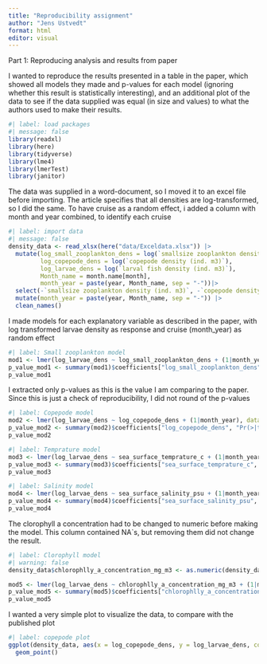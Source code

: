 ```yaml
---
title: "Reproducibility assignment"
author: "Jens Ustvedt"
format: html
editor: visual
---
```

Part 1: Reproducing analysis and results from paper

I wanted to reproduce the results presented in a table in the paper, which showed all models they made and p-values for each model (ignoring whether this result is statistically interesting), and an additional plot of the data to see if the data supplied was equal (in size and values) to what the authors used to make their results. 
```r
#| label: load packages
#| message: false
library(readxl)
library(here)
library(tidyverse)
library(lme4)
library(lmerTest)
library(janitor)
```

The data was supplied in a word-document, so I moved it to an excel file before importing. The article specifies that all densities are log-transformed, so I did the same. To have cruise as a random effect, i added a column with month and year combined, to identify each cruise
```r
#| label: import data
#| message: false
density_data <- read_xlsx(here("data/Exceldata.xlsx")) |> 
  mutate(log_small_zooplankton_dens = log(`smallsize zooplankton density (ind. m3)`), 
         log_copepode_dens = log(`copepode density (ind. m3)`),
         log_larvae_dens = log(`larval fish density (ind. m3)`),
         Month_name = month.name[month],
         month_year = paste(year, Month_name, sep = "-"))|> 
  select(-`smallsize zooplankton density (ind. m3)`, -`copepode density (ind. m3)`, -`larval fish density (ind. m3)`) |> 
  mutate(month_year = paste(year, Month_name, sep = "-")) |> 
  clean_names()
```


I made models for each explanatory variable as described in the paper, with log transformed larvae density as response and cruise (month_year) as random effect
```r
#| label: Small zooplankton model
mod1 <- lmer(log_larvae_dens ~ log_small_zooplankton_dens + (1|month_year), data = density_data)
p_value_mod1 <- summary(mod1)$coefficients["log_small_zooplankton_dens", "Pr(>|t|)"]
p_value_mod1
```
I extracted only p-values as this is the value I am comparing to the paper. Since this is just a check of reproducibility, I did not round of the p-values

```r
#| label: Copepode model
mod2 <- lmer(log_larvae_dens ~ log_copepode_dens + (1|month_year), data = density_data)
p_value_mod2 <- summary(mod2)$coefficients["log_copepode_dens", "Pr(>|t|)"]
p_value_mod2
```

```r
#| label: Temprature model
mod3 <- lmer(log_larvae_dens ~ sea_surface_temprature_c + (1|month_year), data = density_data)
p_value_mod3 <- summary(mod3)$coefficients["sea_surface_temprature_c", "Pr(>|t|)"]
p_value_mod3
```

```r
#| label: Salinity model
mod4 <- lmer(log_larvae_dens ~ sea_surface_salinity_psu + (1|month_year), data = density_data)
p_value_mod4 <- summary(mod4)$coefficients["sea_surface_salinity_psu", "Pr(>|t|)"]
p_value_mod4
```

The clorophyll a concentration had to be changed to numeric before making the model. This column contained NA`s, but removing them did not change the result. 
```r
#| label: Clorophyll model
#| warning: false
density_data$chlorophlly_a_concentration_mg_m3 <- as.numeric(density_data$chlorophlly_a_concentration_mg_m3)

mod5 <- lmer(log_larvae_dens ~ chlorophlly_a_concentration_mg_m3 + (1|month_year), data = density_data)
p_value_mod5 <- summary(mod5)$coefficients["chlorophlly_a_concentration_mg_m3", "Pr(>|t|)"]
p_value_mod5
```

I wanted a very simple plot to visualize the data, to compare with the published plot
```r
#| label: copepode plot
ggplot(density_data, aes(x = log_copepode_dens, y = log_larvae_dens, colour = factor(month_year))) +
  geom_point()
```

